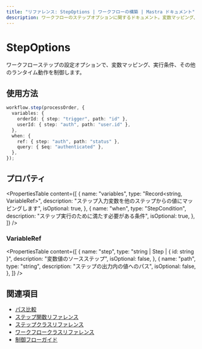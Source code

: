 ---
title: "リファレンス: StepOptions | ワークフローの構築 | Mastra ドキュメント"
description: ワークフローのステップオプションに関するドキュメント。変数マッピング、実行条件、その他のランタイム動作を制御します。
---

# StepOptions

ワークフローステップの設定オプションで、変数マッピング、実行条件、その他のランタイム動作を制御します。

## 使用方法

```typescript
workflow.step(processOrder, {
  variables: {
    orderId: { step: "trigger", path: "id" },
    userId: { step: "auth", path: "user.id" },
  },
  when: {
    ref: { step: "auth", path: "status" },
    query: { $eq: "authenticated" },
  },
});
```

## プロパティ

<PropertiesTable
  content={[
    {
      name: "variables",
      type: "Record<string, VariableRef>",
      description: "ステップ入力変数を他のステップからの値にマッピングします",
      isOptional: true,
    },
    {
      name: "when",
      type: "StepCondition",
      description: "ステップ実行のために満たす必要がある条件",
      isOptional: true,
    },
  ]}
/>

### VariableRef

<PropertiesTable
  content={[
    {
      name: "step",
      type: "string | Step | { id: string }",
      description: "変数値のソースステップ",
      isOptional: false,
    },
    {
      name: "path",
      type: "string",
      description: "ステップの出力内の値へのパス",
      isOptional: false,
    },
  ]}
/>

## 関連項目

- [パス比較](../../docs/workflows/control-flow.mdx)
- [ステップ関数リファレンス](./step-function.mdx)
- [ステップクラスリファレンス](./step-class.mdx)
- [ワークフロークラスリファレンス](./workflow.mdx)
- [制御フローガイド](../../docs/workflows/control-flow.mdx)
